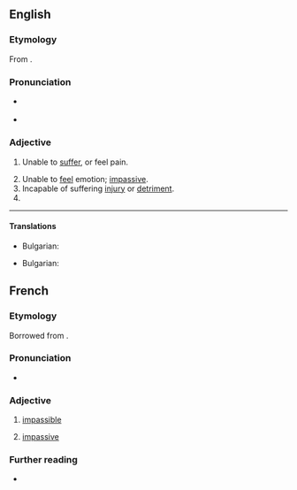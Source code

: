 ==English==

===Etymology===
From {{etyl|fro|en}} {{m|fro|impassible}}.

===Pronunciation===
* {{a|UK}} {{IPA|/ɪmˈpasɪbəl/|lang=en}}
* {{audio|en-us-impassible.ogg|Audio (US)|lang=en}}

===Adjective===
{{en-adj}}

# {{lb|en|chiefly|theology}} Unable to [[suffer]], or feel pain.
# Unable to [[feel]] emotion; [[impassive]].
# Incapable of suffering [[injury]] or [[detriment]].
# {{misspelling of|impassable|lang=en}}

----
====Translations====
{{trans-top|Unable to [[suffer]], or feel pain}}
* Bulgarian: {{t|bg|нечувствителен (към болка)}}
{{trans-mid}}

{{trans-bottom}}
{{trans-top|Unable to [[feel]] emotion}}
* Bulgarian: {{t|bg|безчувствен}}
{{trans-mid}}

{{trans-bottom}}

==French==

===Etymology===
Borrowed from {{etyl|LL.|fr}} {{m|la|impassibilis}}.

===Pronunciation===
* {{fr-IPA}}

===Adjective===
{{fr-adj}}

# {{lb|fr|theology}} [[#English|impassible]]
# [[impassive]]

===Further reading===
* {{R:TLFi}}